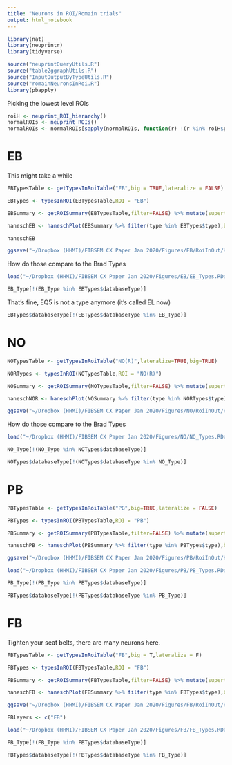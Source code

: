 ```yaml
---
title: "Neurons in ROI/Romain trials"
output: html_notebook
---
```



```r
library(nat)
library(neuprintr)
library(tidyverse)

source("neuprintQueryUtils.R")
source("table2ggraphUtils.R")
source("InputOutputByTypeUtils.R")
source("romainNeuronsInRoi.R")
library(pbapply)
```

Picking the lowest level ROIs
```r
roiH <- neuprint_ROI_hierarchy()
normalROIs <- neuprint_ROIs()
normalROIs <- normalROIs[sapply(normalROIs, function(r) !(r %in% roiH$parent))]
```

# EB
This might take a while
```r
EBTypesTable <- getTypesInRoiTable("EB",big = TRUE,lateralize = FALSE)
```
```r
EBTypes <- typesInROI(EBTypesTable,ROI = "EB")
```

```r
EBSummary <- getROISummary(EBTypesTable,filter=FALSE) %>% mutate(supertype = supertype(type))
```

```r
haneschEB <- haneschPlot(EBSummary %>% filter(type %in% EBTypes$type),by.supertype = T,roiSelect = normalROIs)
```

```r
haneschEB
```


```r
ggsave("~/Dropbox (HHMI)/FIBSEM CX Paper Jan 2020/Figures/EB/RoiInOut/HaneschEBTypes.svg",haneschEB,width = 15,height=18)
```

How do those compare to the Brad Types
```r
load("~/Dropbox (HHMI)/FIBSEM CX Paper Jan 2020/Figures/EB/EB_Types.RData")
```

```r
EB_Type[!(EB_Type %in% EBTypes$databaseType)]
```
That's fine, EQ5 is not a type anymore (it's called EL now)
```r
EBTypes$databaseType[!(EBTypes$databaseType %in% EB_Type)]
```

# NO

```r
NOTypesTable <- getTypesInRoiTable("NO(R)",lateralize=TRUE,big=TRUE)
```
```r
NORTypes <- typesInROI(NOTypesTable,ROI = "NO(R)")
```

```r
NOSummary <- getROISummary(NOTypesTable,filter=FALSE) %>% mutate(supertype = supertype(type))
```

```r
haneschNOR <- haneschPlot(NOSummary %>% filter(type %in% NORTypes$type),by.supertype = T,roiSelect = normalROIs)
```

```r
ggsave("~/Dropbox (HHMI)/FIBSEM CX Paper Jan 2020/Figures/NO/RoiInOut/HaneschNORTypes.svg",haneschNOR,width = 15,height=16)
```


How do those compare to the Brad Types

```r
load("~/Dropbox (HHMI)/FIBSEM CX Paper Jan 2020/Figures/NO/NO_Types.RData")
```

```r
NO_Type[!(NO_Type %in% NOTypes$databaseType)]
```
```r
NOTypes$databaseType[!(NOTypes$databaseType %in% NO_Type)]
```

# PB
```r
PBTypesTable <- getTypesInRoiTable("PB",big=TRUE,lateralize = FALSE)
```

```r
PBTypes <- typesInROI(PBTypesTable,ROI = "PB")
```

```r
PBSummary <- getROISummary(PBTypesTable,filter=FALSE) %>% mutate(supertype = supertype(type))
```

```r
haneschPB <- haneschPlot(PBSummary %>% filter(type %in% PBTypes$type),by.supertype = T,roiSelect = normalROIs)
```

```r
ggsave("~/Dropbox (HHMI)/FIBSEM CX Paper Jan 2020/Figures/PB/RoiInOut/HaneschPBTypes.svg",haneschPB,width = 15,height=16)
```

```r
load("~/Dropbox (HHMI)/FIBSEM CX Paper Jan 2020/Figures/PB/PB_Types.RData")
```

```r
PB_Type[!(PB_Type %in% PBTypes$databaseType)]
```
```r
PBTypes$databaseType[!(PBTypes$databaseType %in% PB_Type)]
```

# FB
Tighten your seat belts, there are many neurons here.
```r
FBTypesTable <- getTypesInRoiTable("FB",big = T,lateralize = F)
```
```r
FBTypes <- typesInROI(FBTypesTable,ROI = "FB")
```

```r
FBSummary <- getROISummary(FBTypesTable,filter=FALSE) %>% mutate(supertype = supertype(type))
```

```r
haneschFB <- haneschPlot(FBSummary %>% filter(type %in% FBTypes$type),by.supertype = T,roiSelect = normalROIs)
```

```r
ggsave("~/Dropbox (HHMI)/FIBSEM CX Paper Jan 2020/Figures/FB/RoiInOut/HaneschFBTypes.svg",haneschFB,width = 15,height=24)
```

```r
FBlayers <- c("FB")
```


```r
load("~/Dropbox (HHMI)/FIBSEM CX Paper Jan 2020/Figures/FB/FB_Types.RData")
```

```r
FB_Type[!(FB_Type %in% FBTypes$databaseType)]
```
```r
FBTypes$databaseType[!(FBTypes$databaseType %in% FB_Type)]
```
